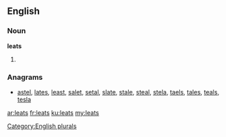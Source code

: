 ==English==

===Noun===
'''leats'''

# {{plural of|leat}}

===Anagrams===
* [[astel#English|astel]], [[lates#English|lates]], [[least#English|least]], [[salet#English|salet]], [[setal#English|setal]], [[slate#English|slate]], [[stale#English|stale]], [[steal#English|steal]], [[stela#English|stela]], [[taels#English|taels]], [[tales#English|tales]], [[teals#English|teals]], [[tesla#English|tesla]]

[[Category:English plurals]]

[[ar:leats]]
[[fr:leats]]
[[ku:leats]]
[[my:leats]]